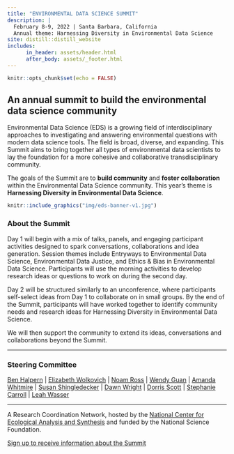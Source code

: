 ```yaml
---
title: "ENVIRONMENTAL DATA SCIENCE SUMMIT"
description: |
  February 8-9, 2022 | Santa Barbara, California   
  Annual theme: Harnessing Diversity in Environmental Data Science
site: distill::distill_website
includes:
      in_header: assets/header.html
      after_body: assets/_footer.html
---
```


```r
knitr::opts_chunk$set(echo = FALSE)
```

## An annual summit to build the environmental data science community

Environmental Data Science (EDS) is a growing field of interdisciplinary approaches to investigating and answering environmental questions with modern data science tools. The field is broad, diverse, and expanding. This Summit aims to bring together all types of environmental data scientists to lay the foundation for a more cohesive and collaborative transdisciplinary community.

The goals of the Summit are to **build community** and **foster collaboration** within the Environmental Data Science community. This year's theme is **Harnessing Diversity in Environmental Data Science**.

```r
knitr::include_graphics("img/eds-banner-v1.jpg")
```

### About the Summit

Day 1 will begin with a mix of talks, panels, and engaging participant activities designed to spark conversations, collaborations and idea generation. Session themes include Entryways to Environmental Data Science, Environmental Data Justice, and Ethics & Bias in Environmental Data Science. Participants will use the morning activities to develop research ideas or questions to work on during the second day. 

Day 2 will be structured similarly to an unconference, where participants self-select ideas from Day 1 to collaborate on in small groups. By the end of the Summit, participants will have worked together to identify community needs and research ideas for Harnessing Diversity in Environmental Data Science. 

We will then support the community  to extend its ideas, conversations and collaborations beyond the Summit.


--------

### Steering Committee

[Ben Halpern](https://www.nceas.ucsb.edu/about-us/our-people) | 
[Elizabeth Wolkovich](https://biodiversity.ubc.ca/people/faculty/elizabeth-m-wolkovich) |
[Noam Ross](https://www.noamross.net/) |
[Wendy Guan](https://scholar.harvard.edu/wendy-guan/home) |
[Amanda Whitmire](https://library.stanford.edu/people/thalassa) |
[Susan Shingledecker](https://www.esipfed.org/about/staff/susan-shingledecker) |
[Dawn Wright](https://dusk.geo.orst.edu/index.html) |
[Dorris Scott](https://dscott.netlify.app/) |
[Stephanie Carroll](https://igp.arizona.edu/person/stephanie-russo-carroll-drph-mph) |
[Leah Wasser](https://www.leahwasser.com/)  

-----

A Research Coordination Network, hosted by the [National Center for Ecological Analysis and Synthesis](https://www.nceas.ucsb.edu/) and funded by the National Science Foundation.

[Sign up to receive information about the Summit](https://landing.mailerlite.com/webforms/landing/a5o1r3)

